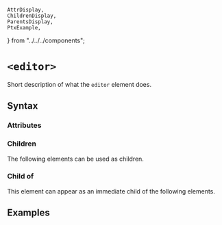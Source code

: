     AttrDisplay,
    ChildrenDisplay,
    ParentsDisplay,
    PtxExample,
} from "../../../components";

# `<editor>`

Short description of what the `editor` element does.

## Syntax

### Attributes

<AttrDisplay name="editor" />

### Children

The following elements can be used as children.

<ChildrenDisplay name="editor" />

### Child of

This element can appear as an immediate child of the following elements.

<ParentsDisplay name="editor" />

## Examples

    